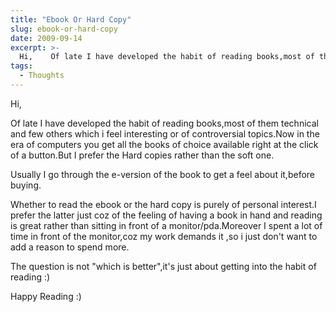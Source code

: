 ```yaml
---
title: "Ebook Or Hard Copy"
slug: ebook-or-hard-copy
date: 2009-09-14
excerpt: >-
  Hi,    Of late I have developed the habit of reading books,most of them technical and few others which i feel interesting or of controversial topics.Now in the...
tags:
  - Thoughts
---
```

Hi,  

Of late I have developed the habit of reading books,most of them technical and few others which i feel interesting or of controversial topics.Now in the era of computers you get all the books of choice available right at the click of a button.But I prefer the Hard copies rather than the soft one.  

Usually I go through the e-version of the book to get a feel about it,before buying.  

Whether to read the ebook or the hard copy is purely of personal interest.I prefer the latter just coz of the feeling of having a book in hand and reading is great rather than sitting in front of a monitor/pda.Moreover I spent a lot of time in front of the monitor,coz my work demands it ,so i just don't want to add a reason to spend more.

The question is not "which is better",it's just about getting into the habit of reading :)

Happy Reading :)